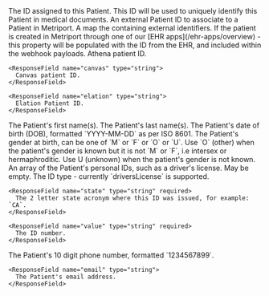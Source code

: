 <ResponseField name="id" type="string" required>
  The ID assigned to this Patient. This ID will be used to uniquely identify this Patient in medical
  documents.
</ResponseField>

<ResponseField name="externalId" type="string">
  An external Patient ID to associate to a Patient in Metriport.
</ResponseField>

<ResponseField name="identifiers" type="Identifier" optional>
  A map the containing external identifiers. If the patient is created in Metriport through one of 
  our [EHR apps](/ehr-apps/overview) - this property will be populated with the ID from the EHR, and included 
  within the webhook payloads.

  <Expandable title="Identifier properties">
    <ResponseField name="athena" type="string">
      Athena patient ID.
    </ResponseField>

    <ResponseField name="canvas" type="string">
      Canvas patient ID.
    </ResponseField>

    <ResponseField name="elation" type="string">
      Elation Patient ID.
    </ResponseField>

  </Expandable>
</ResponseField>

<ResponseField name="firstName" type="string[]" required>
  The Patient's first name(s).
</ResponseField>

<ResponseField name="lastName" type="string[]" required>
  The Patient's last name(s).
</ResponseField>

<ResponseField name="dob" type="string" required>
  The Patient's date of birth (DOB), formatted `YYYY-MM-DD` as per ISO 8601.
</ResponseField>

<ResponseField name="genderAtBirth" type="string" required>
  The Patient's gender at birth, can be one of `M` or `F` or `O` or `U`. Use `O` (other) when the patient's gender is known but it is not `M` or `F`, i.e intersex or hermaphroditic. 
  Use U (unknown) when the patient's gender is not known.
</ResponseField>

<ResponseField name="personalIdentifiers" type="PersonalIdentifier[]" optional>
  An array of the Patient's personal IDs, such as a driver's license. May be empty.

  <Expandable title="PersonalIdentifier properties">
    <ResponseField name="type" type="string" required>
      The ID type - currently `driversLicense` is supported.
    </ResponseField>

    <ResponseField name="state" type="string" required>
      The 2 letter state acronym where this ID was issued, for example: `CA`.
    </ResponseField>

    <ResponseField name="value" type="string" required>
      The ID number.
    </ResponseField>

  </Expandable>
</ResponseField>

<ResponseField name="address" type="Address[]" required>
  <Snippet file="patient-address-response.mdx" />
</ResponseField>

<ResponseField name="contact" type="Contact[]">
  <Expandable title="properties">
    <ResponseField name="phone" type="string">
      The Patient's 10 digit phone number, formatted `1234567899`.
    </ResponseField>

    <ResponseField name="email" type="string">
      The Patient's email address.
    </ResponseField>

  </Expandable>
</ResponseField>
